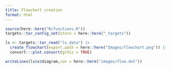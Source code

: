 ```yaml
---
title: Flowchart creation
format: html
---
```


```r
source(here::here("R/functions.R"))
targets::tar_config_set(store = here::here("_targets"))
```


```r
ls <- targets::tar_read("ls_data") |> 
  create_flowchart(export.path = here::here("Images/flowchart.png")) |> 
  consort:::plot.consort(grViz = TRUE)

writeLines(ls$x$diagram,con = here::here("images/flow.dot"))
```



